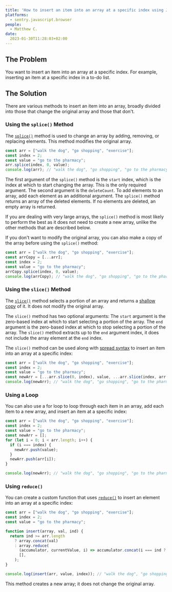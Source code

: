 ```yaml
---
title: 'How to insert an item into an array at a specific index using JavaScript'
platforms: 
  - sentry.javascript.browser
people: 
  - Matthew C.
date:
  2023-01-30T11:28:03+02:00
---
```


## The Problem

You want to insert an item into an array at a specific index. For example, inserting an item at a specific index in a to-do list.

## The Solution

There are various methods to insert an item into an array, broadly divided into those that change the original array and those that don't.

### Using the `splice()` Method

The [`splice()`](https://developer.mozilla.org/en-US/docs/Web/JavaScript/Reference/Global_Objects/Array/splice) method is used to change an array by adding, removing, or replacing elements. This method modifies the original array.

```javascript
const arr = ["walk the dog", "go shopping", "exercise"];
const index = 2;
const value = "go to the pharmacy";
arr.splice(index, 0, value);
console.log(arr); // "walk the dog", "go shopping", "go to the pharmacy", "exercise"
```

The first argument of the `splice()` method is the `start` index, which is the index at which to start changing the array. This is the only required argument. The second argument is the `deleteCount`. To add elements to an array, add each element as an additional argument. The `splice()` method returns an array of the deleted elements. If no elements are deleted, an empty array is returned.

If you are dealing with very large arrays, the `splice()` method is most likely to perform the best as it does not need to create a new array, unlike the other methods that are described below.

If you don't want to modify the original array, you can also make a copy of the array before using the `splice()` method:

```javascript
const arr = ["walk the dog", "go shopping", "exercise"];
const arrCopy = [...arr];
const index = 2;
const value = "go to the pharmacy";
arrCopy.splice(index, 0, value);
console.log(arrCopy); // "walk the dog", "go shopping", "go to the pharmacy", "exercise"
```

### Using the `slice()` Method

The [`slice()`](https://developer.mozilla.org/en-US/docs/Web/JavaScript/Reference/Global_Objects/Array/slice) method selects a portion of an array and returns a [shallow copy](https://developer.mozilla.org/en-US/docs/Glossary/Shallow_copy) of it. It does not modify the original array.

The `slice()` method has two optional arguments: The `start` argument is the zero-based index at which to start selecting a portion of the array. The `end` argument is the zero-based index at which to stop selecting a portion of the array. The `slice()` method extracts up to the `end` argument index, it does not include the array element at the `end` index.

The `slice()` method can be used along with [spread syntax](https://developer.mozilla.org/en-US/docs/Web/JavaScript/Reference/Operators/Spread_syntax) to insert an item into an array at a specific index:

```javascript
const arr = ["walk the dog", "go shopping", "exercise"];
const index = 2;
const value = "go to the pharmacy";
const newArr = [...arr.slice(0, index), value, ...arr.slice(index, arr.length)];
console.log(newArr); // "walk the dog", "go shopping", "go to the pharmacy", "exercise"
```

### Using a Loop

You can also use a for loop to loop through each item in an array, add each item to a new array, and insert an item at a specific index:

```javascript
const arr = ["walk the dog", "go shopping", "exercise"];
const index = 2;
const value = "go to the pharmacy";
const newArr = [];
for (let i = 0; i < arr.length; i++) {
  if (i === index) {
    newArr.push(value);
  }
  newArr.push(arr[i]);
}

console.log(newArr); // "walk the dog", "go shopping", "go to the pharmacy", "exercise"
```

### Using `reduce()`

You can create a custom function that uses [`reduce()`](https://developer.mozilla.org/en-US/docs/Web/JavaScript/Reference/Global_Objects/Array/reduce) to insert an element into an array at a specific index:

```javascript
const arr = ["walk the dog", "go shopping", "exercise"];
const index = 2;
const value = "go to the pharmacy";

function insert(array, val, ind) {
  return ind >= arr.length
    ? array.concat(val)
    : array.reduce(
      (accumulator, currentValue, i) => accumulator.concat(i === ind ? [val, currentValue] : currentValue),
      [],
    );
}

console.log(insert(arr, value, index)); // "walk the dog", "go shopping", "go to the pharmacy", "exercise"
```

This method creates a new array; it does not change the original array.
